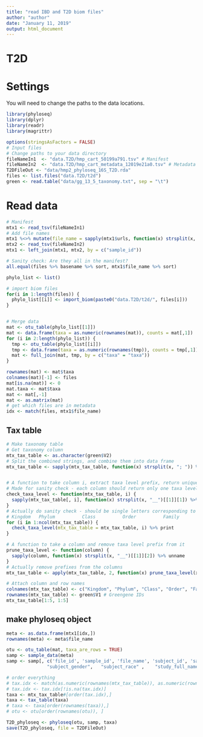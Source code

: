 ---
title: "read IBD and T2D biom files"
author: "author"
date: "January 11, 2019"
output: html_document
---

# T2D

# Settings

You will need to change the paths to the data locations.

```{r}
library(phyloseq)
library(dplyr)
library(readr)
library(magrittr)

options(stringsAsFactors = FALSE)
# Input files
# Change paths to your data directory
fileNameIn1  <- "data.T2D/hmp_cart_50199a791.tsv" # Manifest
fileNameIn2  <- "data.T2D/hmp_cart_metadata_12019e21a0.tsv" # Metadata
T2DFileOut <- "data/hmp2_phyloseq_16S_T2D.rda"
files <- list.files("data.T2D/t2d")
green <- read.table("data/gg_13_5_taxonomy.txt", sep = "\t")
```

# Read data

```{r}
# Manifest
mtx1 <- read_tsv(fileNameIn1)
# Add file names
mtx1 %<>% mutate(file_name = sapply(mtx1$urls, function(x) strsplit(x, split = ",", fixed = TRUE)[[1]][1] %>% basename) %>% unname)
mtx2 <- read_tsv(fileNameIn2)
mtx1 <- left_join(mtx1, mtx2, by = c("sample_id"))

# Sanity check: Are they all in the manifest?
all.equal(files %>% basename %>% sort, mtx1$file_name %>% sort)

phylo_list <- list()

# import biom files
for(i in 1:length(files)) {
  phylo_list[[i]] <- import_biom(paste0("data.T2D/t2d/", files[i]))
}


# Merge data
mat <- otu_table(phylo_list[[1]])
mat <- data.frame(taxa = as.numeric(rownames(mat)), counts = mat[,1])
for (i in 2:length(phylo_list)) {
  tmp <- otu_table(phylo_list[[i]])
  tmp <- data.frame(taxa = as.numeric(rownames(tmp)), counts = tmp[,1])
  mat <- full_join(mat, tmp, by = c("taxa" = "taxa"))
}

rownames(mat) <- mat$taxa
colnames(mat)[-1] <- files
mat[is.na(mat)] <- 0
mat.taxa <- mat$taxa
mat <- mat[,-1]
mat <- as.matrix(mat)
# get which files are in metadata
idx <- match(files, mtx1$file_name)


```

## Tax table


```{r}
# Make taxonomy table
# Get taxonomy column
mtx_tax_table <- as.character(green$V2)
# Split the combined strings, and combine them into data frame
mtx_tax_table <- sapply(mtx_tax_table, function(x) strsplit(x, "; ")) %>% unname %>% do.call(rbind, .)


# A function to take column i, extract taxa level prefix, return unique prefixes
# Made for sanity check - each column should return only one taxa level ID
check_taxa_level <- function(mtx_tax_table, i) {
  sapply(mtx_tax_table[, i], function(x) strsplit(x, "__")[[1]][1]) %>% unname %>% unique
}
# Actually do sanity check - should be single letters corresponding to
# Kingdom   Phylum          Class          Order          Family          Genus        Species
for (i in 1:ncol(mtx_tax_table)) {
  check_taxa_level(mtx_tax_table = mtx_tax_table, i) %>% print
}

# A function to take a column and remove taxa level prefix from it
prune_taxa_level <- function(column) {
  sapply(column, function(x) strsplit(x, "__")[[1]][2]) %>% unname
}
# Actually remove prefixes from the columns
mtx_tax_table <- apply(mtx_tax_table, 2, function(x) prune_taxa_level(x))

# Attach column and row names
colnames(mtx_tax_table) <- c("Kingdom", "Phylum", "Class", "Order", "Family", "Genus", "Species") # Fixed names
rownames(mtx_tax_table) <- green$V1 # Greengene IDs
mtx_tax_table[1:5, 1:5]
```

## make phyloseq object

```{r}
meta <- as.data.frame(mtx1[idx,])
rownames(meta) <- meta$file_name

otu <- otu_table(mat, taxa_are_rows = TRUE)
samp <- sample_data(meta)
samp <- samp[, c('file_id', 'sample_id', 'file_name', 'subject_id', 'sample_body_site', "visit_number" ,
               "subject_gender",   "subject_race" ,    "study_full_name" , "project_name"   )]

# order everything
# tax.idx <- match(as.numeric(rownames(mtx_tax_table)), as.numeric(rownames(mat)))
# tax.idx <- tax.idx[!is.na(tax.idx)]
taxa <- mtx_tax_table#[order(tax.idx),]
taxa <- tax_table(taxa)
# taxa <- taxa[order(rownames(taxa)),]
# otu <- otu[order(rownames(otu)), ]

T2D_phyloseq <- phyloseq(otu, samp, taxa)
save(T2D_phyloseq, file = T2DFileOut)
```



